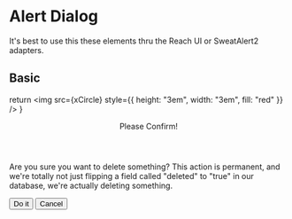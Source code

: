 


<Meta title="Grids/alert-dialog" />

# Alert Dialog

It's best to use this these elements thru the Reach UI or SweatAlert2 adapters.

## Basic

  return <img src={xCircle} style={{ height: "3em", width: "3em", fill: "red" }} />
}

<Preview>
  <Story name="Basic">
    <div data-alert-dialog-overlay style={{ padding: "1rem", justifyContent: "center", display: "flex" }}>
      <div data-alert-dialog>
        <XCircleIcon />
        <header data-alert-dialog-label data-heading>
          Please Confirm!
        </header>
        <p data-alert-dialog-description data-text>
          Are you sure you want to delete something? This action is permanent,
          and we're totally not just flipping a field called "deleted" to "true"
          in our database, we're actually deleting something.
        </p>
        <div data-alert-dialog-actions>
          <button type="button">Do it</button>
          <button type="button">Cancel</button>
        </div>
      </div>
    </div>
  </Story>
</Preview>
